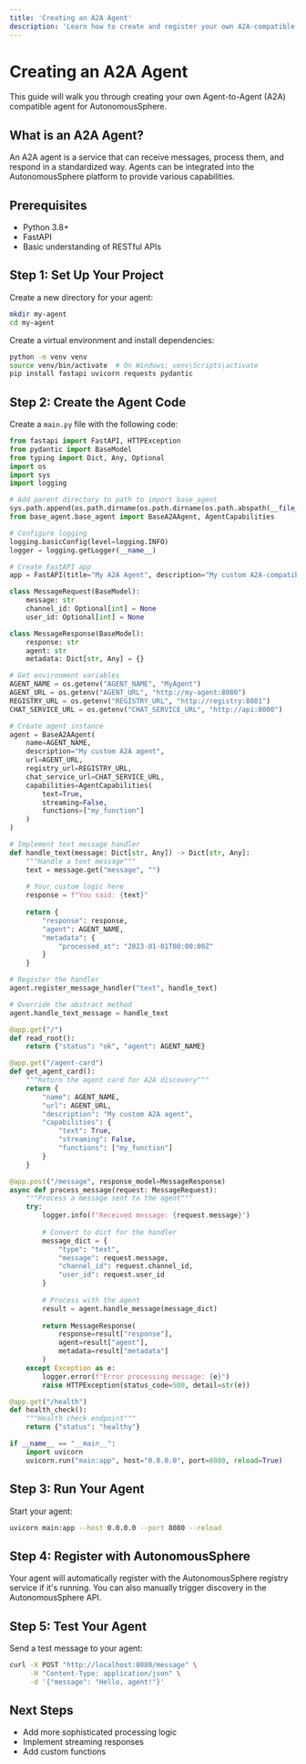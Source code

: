 ```yaml
---
title: 'Creating an A2A Agent'
description: 'Learn how to create and register your own A2A-compatible agent'
---
```


# Creating an A2A Agent

This guide will walk you through creating your own Agent-to-Agent (A2A) compatible agent for AutonomousSphere.

## What is an A2A Agent?

An A2A agent is a service that can receive messages, process them, and respond in a standardized way. Agents can be integrated into the AutonomousSphere platform to provide various capabilities.

## Prerequisites

- Python 3.8+
- FastAPI
- Basic understanding of RESTful APIs

## Step 1: Set Up Your Project

Create a new directory for your agent:

```bash
mkdir my-agent
cd my-agent
```

Create a virtual environment and install dependencies:

```bash
python -m venv venv
source venv/bin/activate  # On Windows: venv\Scripts\activate
pip install fastapi uvicorn requests pydantic
```

## Step 2: Create the Agent Code

Create a `main.py` file with the following code:

```python
from fastapi import FastAPI, HTTPException
from pydantic import BaseModel
from typing import Dict, Any, Optional
import os
import sys
import logging

# Add parent directory to path to import base_agent
sys.path.append(os.path.dirname(os.path.dirname(os.path.abspath(__file__))))
from base_agent.base_agent import BaseA2AAgent, AgentCapabilities

# Configure logging
logging.basicConfig(level=logging.INFO)
logger = logging.getLogger(__name__)

# Create FastAPI app
app = FastAPI(title="My A2A Agent", description="My custom A2A-compatible agent")

class MessageRequest(BaseModel):
    message: str
    channel_id: Optional[int] = None
    user_id: Optional[int] = None

class MessageResponse(BaseModel):
    response: str
    agent: str
    metadata: Dict[str, Any] = {}

# Get environment variables
AGENT_NAME = os.getenv("AGENT_NAME", "MyAgent")
AGENT_URL = os.getenv("AGENT_URL", "http://my-agent:8080")
REGISTRY_URL = os.getenv("REGISTRY_URL", "http://registry:8081")
CHAT_SERVICE_URL = os.getenv("CHAT_SERVICE_URL", "http://api:8000")

# Create agent instance
agent = BaseA2AAgent(
    name=AGENT_NAME,
    description="My custom A2A agent",
    url=AGENT_URL,
    registry_url=REGISTRY_URL,
    chat_service_url=CHAT_SERVICE_URL,
    capabilities=AgentCapabilities(
        text=True,
        streaming=False,
        functions=["my_function"]
    )
)

# Implement text message handler
def handle_text(message: Dict[str, Any]) -> Dict[str, Any]:
    """Handle a text message"""
    text = message.get("message", "")
    
    # Your custom logic here
    response = f"You said: {text}"
    
    return {
        "response": response,
        "agent": AGENT_NAME,
        "metadata": {
            "processed_at": "2023-01-01T00:00:00Z"
        }
    }

# Register the handler
agent.register_message_handler("text", handle_text)

# Override the abstract method
agent.handle_text_message = handle_text

@app.get("/")
def read_root():
    return {"status": "ok", "agent": AGENT_NAME}

@app.get("/agent-card")
def get_agent_card():
    """Return the agent card for A2A discovery"""
    return {
        "name": AGENT_NAME,
        "url": AGENT_URL,
        "description": "My custom A2A agent",
        "capabilities": {
            "text": True,
            "streaming": False,
            "functions": ["my_function"]
        }
    }

@app.post("/message", response_model=MessageResponse)
async def process_message(request: MessageRequest):
    """Process a message sent to the agent"""
    try:
        logger.info(f"Received message: {request.message}")
        
        # Convert to dict for the handler
        message_dict = {
            "type": "text",
            "message": request.message,
            "channel_id": request.channel_id,
            "user_id": request.user_id
        }
        
        # Process with the agent
        result = agent.handle_message(message_dict)
        
        return MessageResponse(
            response=result["response"],
            agent=result["agent"],
            metadata=result["metadata"]
        )
    except Exception as e:
        logger.error(f"Error processing message: {e}")
        raise HTTPException(status_code=500, detail=str(e))

@app.get("/health")
def health_check():
    """Health check endpoint"""
    return {"status": "healthy"}

if __name__ == "__main__":
    import uvicorn
    uvicorn.run("main:app", host="0.0.0.0", port=8080, reload=True)
```

## Step 3: Run Your Agent

Start your agent:

```bash
uvicorn main:app --host 0.0.0.0 --port 8080 --reload
```

## Step 4: Register with AutonomousSphere

Your agent will automatically register with the AutonomousSphere registry service if it's running. You can also manually trigger discovery in the AutonomousSphere API.

## Step 5: Test Your Agent

Send a test message to your agent:

```bash
curl -X POST "http://localhost:8080/message" \
     -H "Content-Type: application/json" \
     -d '{"message": "Hello, agent!"}'
```

## Next Steps

- Add more sophisticated processing logic
- Implement streaming responses
- Add custom functions